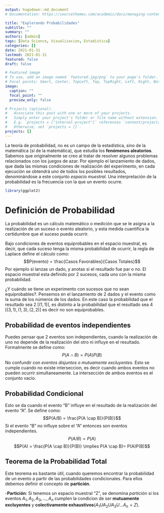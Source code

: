 ```yaml
---
output: hugodown::md_document
# Documentation: https://sourcethemes.com/academic/docs/managing-content/

title: "Explorando Probabilidades"
subtitle: ""
summary: ""
authors: [admin]
tags: [Data Science, Visualizacion, Estadistica]
categories: []
date: 2021-01-31
lastmod: 2021-01-31
featured: false
draft: false

# Featured image
# To use, add an image named `featured.jpg/png` to your page's folder.
# Focal points: Smart, Center, TopLeft, Top, TopRight, Left, Right, BottomLeft, Bottom, BottomRight.
image:
  caption: ""
  focal_point: ""
  preview_only: false

# Projects (optional).
#   Associate this post with one or more of your projects.
#   Simply enter your project's folder or file name without extension.
#   E.g. `projects = ["internal-project"]` references `content/project/deep-learning/index.md`.
#   Otherwise, set `projects = []`.
projects: [] 
---
```

La teoría de probabilidad, no es un campo de la estadística, sino de la matemática (sí de la matemática), que estudia los **fenómenos aleatorios**. Sabemos que originalmente se creo al tratar de resolver algunos problemas relacionados con los juegos de azar. Por ejemplo el lanzamiento de dados, que dada las mismas condiciones de realización del experimento, en cada ejecución se obtendrá uno de todos los posibles resultados, denominándose a este conjunto *espacio muestral*. Una interpretación de la probabilidad es la frecuencia con la que un evento ocurre.


``` r
library(ggplot2)
```

Definición de Probabilidad
========================
La probabilidad es un cálculo matemático o medición que se le asigna a la realización de un suceso o evento aleatorio, y esta medida cuantifica la certidumbre que el suceso pueda ocurrir.

Bajo condiciones de eventos equiprobables en el espacio muestral, es decir, que cada suceso tenga la misma probabilidad de ocurrir, la regla de Laplace define el cálculo como:
$$P(evento) = \frac{Casos Favorables}{Casos Totales}$$
Por ejemplo si lanzas un dado, y anotas si el resultado fue par o no. El espacio muestral esta definido por 2 sucesos, cada uno con la misma probabilidad.

¿Y cuándo se tiene un experimento con sucesos que no sean equiprobables?. Pensemos en el lanzamiento de 2 dados y el evento como la suma de los números de los dados. En este caso la probabilidad que el resultado sea 2 ${[(1,1)]}$, es distinto a la probabilidad que el resultado sea 4 $[(3,1),(1,3),(2,2)]$ es decir no son equiprobables.


Probabilidad de eventos independientes
--------------------------------------

Puedes pensar que 2 eventos son independientes, cuando la realización de uno no depende de la realización del otro ni influye en el resultado. Formalmente se define como:
$$P(A\cap B) = P(A)P(B)$$
No confundir con *eventos disjuntos o mutuamente excluyentes*. Esto se cumple cuando no existe interseccion, es decir cuando ambos eventos no pueden ocurrir simultaneamente. La intersección de ambos eventos es el conjunto vacio.

Probabilidad Condicional 
-------------------------

Esto se da cuando el evento "B" influye en el resultado de la realización del evento "A". Se define como:
$$P(A/B) = \frac{P(A \cap B)}{P(B)}$$
Si el evento "B" no influye sobre el "A" entonces son eventos independientes.
$$P(A/B) = P(A)$$
$$P(A) = \frac{P(A \cap B)}{P(B)} \implies P(A \cap B)= P(A)P(B)$$

Teorema de la Probabilidad Total 
---------------------------------

Este teorema es bastante útil, cuando queremos encontrar la probabilidad de un evento a partir de las probabilidades condicionales. Para ellos debemos definir el concepto de **partición**.

  -**Partición**: Si tenemos un espacio muestral "Z", se denomina *partición* si los eventos $A_1, A_2, A_3, ..., A_n$ cumplen la condicion de ser **mutuamente excluyentes** y **colectivamente exhaustivos**($A_1UA_2UA_3U...A_n = Z$).
